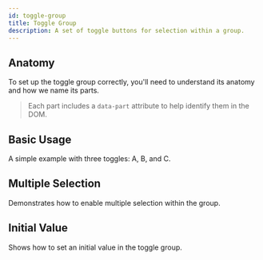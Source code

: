 ```yaml
---
id: toggle-group
title: Toggle Group
description: A set of toggle buttons for selection within a group.
---
```



<ComponentPreview />

## Anatomy

To set up the toggle group correctly, you'll need to understand its anatomy and
how we name its parts.

> Each part includes a `data-part` attribute to help identify them in the DOM.

<Anatomy id="toggle-group" />

## Basic Usage

A simple example with three toggles: A, B, and C.

<Story id="Basic" />

## Multiple Selection

Demonstrates how to enable multiple selection within the group.

<Story id="Multiple" />

## Initial Value

Shows how to set an initial value in the toggle group.

<Story id="Initialvalue" />
